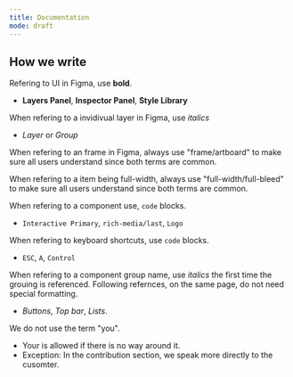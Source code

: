 ```yaml
---
title: Documentation
mode: draft
---
```


## How we write

Refering to UI in Figma, use **bold**. 
  * **Layers Panel**, **Inspector Panel**, **Style Library**
  
When refering to a invidivual layer in Figma, use *italics*
  * *Layer* or *Group*

When refering to an frame in Figma, always use "frame/artboard" to make sure all users understand since both terms are common. 

When refering to a item being full-width, always use "full-width/full-bleed" to make sure all users understand since both terms are common. 

When refering to a component use, `code` blocks.
  * `Interactive Primary`, `rich-media/last`, `Logo`

When refering to keyboard shortcuts, use `code` blocks.
  * `ESC`, `A`, `Control`

When refering to a component group name, use *italics* the first time the grouing is referenced. Following refernces, on the same page, do not need special formatting. 
  * *Buttons*, *Top bar*, *Lists*.

We do not use the term "you". 
  * Your is allowed if there is no way around it. 
  * Exception: In the contribution section, we speak more directly to the cusomter. 
